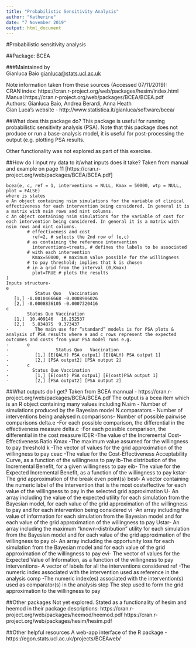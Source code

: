 ```yaml
---
title: "Probabilistic Sensitivity Analysis"
author: "Katherine"
date: "7 November 2019"
output: html_document
---
```

#Probabilistic sensitivity analysis  

##Package: BCEA  

###Maintained by  
Gianluca Baio <gianluca@stats.ucl.ac.uk>  

Note information taken from these sources (Accessed 07/11/2019):  
CRAN index: https://cran.r-project.org/web/packages/hesim/index.html  
Manual:https://cran.r-project.org/web/packages/BCEA/BCEA.pdf  
Authors: Gianluca Baio, Andrea Berardi, Anna Heath  
Gian Luca’s website - http://www.statistica.it/gianluca/software/bcea/  

##What does this package do?
This package is useful for running probabilistic sensitivity analysis (PSA). Note that this package does not produce or run a base-analysis model, it is useful for  post-processing the output (e.g. plotting PSA results.  

Other functionality was not explored as part of this exercise.
  
##How do I input my data to it/what inputs does it take?
Taken from manual and example on page 11 [https://cran.r-project.org/web/packages/BCEA/BCEA.pdf]
```bcea
bcea(e, c, ref = 1, interventions = NULL, Kmax = 50000, wtp = NULL, plot = FALSE)
where is states
e An object containing nsim simulations for the variable of clinical effectiveness for each intervention being considered. In general it is a matrix with nsim rows and nint columns.
c An object containing nsim simulations for the variable of cost for each intervention being considered. In general it is a matrix with nsim rows and nint columns.
      	# effectiveness and cost
          ref=2, # selects the 2nd row of (e,c)
      	# as containing the reference intervention
          interventions=treats, # defines the labels to be associated
      	# with each intervention
          Kmax=50000, # maximum value possible for the willingness
      	# to pay threshold; implies that k is chosen
      	# in a grid from the interval (0,Kmax)
          plot=TRUE # plots the results
)
Inputs structure-
e
           Status Quo   Vaccination
   [1,] -0.0010466668 -0.0008986026
   [2,] -0.0008836105 -0.0007320416
c
    	Status Quo Vaccination
   [1,]  10.409146   16.252537
   [2,]   5.834875	9.373437
-          The main use for “standard” models is for PSA plots & analysis of PSA results where e and c rows represent the expected outcomes and costs from your PSA model runs e.g.
-      	e
-      	           Status Quo   Vaccination
-      	   [1,] [E(QALY) PSA outpu1] [E(QALY) PSA output 1]
-      	   [2,] [PSA output2] [PSA output 2]
-      	c
-      	  Status Quo Vaccination
-      	   [1,] [E(cost) PSA outpu1] [E(cost)PSA output 1]
-      	   [2,] [PSA output2] [PSA output 2]  
```

##What outputs do I get?
Taken from BCEA mannual - https://cran.r-project.org/web/packages/BCEA/BCEA.pdf
The output is a bcea item which is an R object containing many values including 
N.sim - Number of simulations produced by the Bayesian model
N.comparators - Number of interventions being analysed
n.comparisons- Number of possible pairwise comparisons
delta.e -For each possible comparison, the differential in the effectiveness measure
delta.c -For each possible comparison, the differential in the cost measure
ICER -The value of the Incremental Cost-Effectiveness Ratio
Kmax -The maximum value assumed for the willingness to pay threshold
k -The vector of values for the grid approximation of the willingness to pay
ceac -The value for the Cost-Effectiveness Acceptability Curve, as a function of the willingness to pay
ib-The distribution of the Incremental Benefit, for a given willingness to pay
eib- The value for the Expected Incremental Benefit, as a function of the willingness to pay
kstar- The grid approximation of the break even point(s)
best- A vector containing the numeric label of the intervention that is the most costeffective for each value of the willingness to pay in the selected grid approximation
U- An array including the value of the expected utility for each simulation from the Bayesian model, for each value of the grid approximation of the willingness to pay and for each intervention being considered
vi -An array including the value of information for each simulation from the Bayesian
model and for each value of the grid approximation of the willingness to pay
Ustar- An array including the maximum "known-distribution" utility for each simulation from the Bayesian model and for each value of the grid approximation of the willingness to pay
ol- An array including the opportunity loss for each simulation from the Bayesian model and for each value of the grid approximation of the willingness to pay
evi- The vector of values for the Expected Value of Information, as a function of the willingness to pay
interventions- A vector of labels for all the interventions considered
ref -The numeric index associated with the intervention used as reference in the analysis
comp -The numeric index(es) associated with the intervention(s) used as comparator(s)
in the analysis step The step used to form the grid approximation to the willingness to pay  

##Other packages 
Not yet explored.
Stated as a functionality of hesim and heemod in their package descriptions:
https://cran.r-project.org/web/packages/heemod/heemod.pdf
https://cran.r-project.org/web/packages/hesim/hesim.pdf  

##Other helpful resources
A web-app interface of the R package - https://egon.stats.ucl.ac.uk/projects/BCEAweb/

